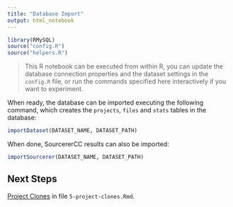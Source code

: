 ```yaml
---
title: "Database Import"
output: html_notebook
---
```


```r
library(RMySQL)
source("config.R")
source("helpers.R")
```

> This R notebook can be executed from within R, you can update the database connection properties and the dataset settings in the `config.R` file, or run the commands specified here interactively if you want to experiment.

When ready, the database can be imported executing the following command, which creates the `projects`, `files` and `stats` tables in the database:

```r
importDataset(DATASET_NAME, DATASET_PATH)
```

When done, SourcererCC results can also be imported:

```r
importSourcerer(DATASET_NAME, DATASET_PATH)
```

## Next Steps

[Project Clones](5-project-clones.Rmd) in file `5-project-clones.Rmd`.


